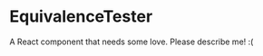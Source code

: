 
<Meta title="@flapjs/modules/fa/drawer/testing/EquivalenceTester"
    component={EquivalenceTester}/>

# EquivalenceTester

A React component that needs some love. Please describe me! :(

<Props of={EquivalenceTester}/>

